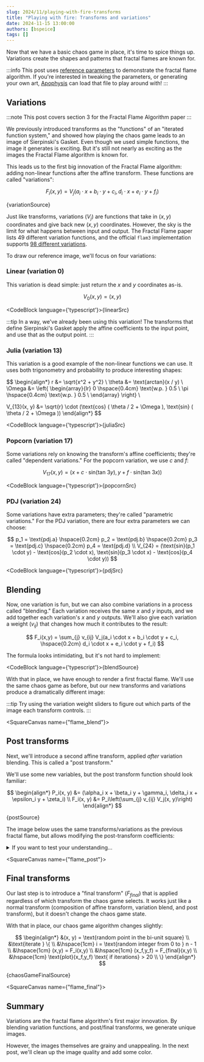 ```yaml
---
slug: 2024/11/playing-with-fire-transforms
title: "Playing with fire: Transforms and variations"
date: 2024-11-15 13:00:00
authors: [bspeice]
tags: []
---
```


Now that we have a basic chaos game in place, it's time to spice things up. Variations create the
shapes and patterns that fractal flames are known for.

<!-- truncate -->

:::info
This post uses [reference parameters](../params.flame) to demonstrate the fractal flame algorithm.
If you're interested in tweaking the parameters, or generating your own art, [Apophysis](https://sourceforge.net/projects/apophysis/)
can load that file to play around with!
:::

## Variations

:::note
This post covers section 3 for the Fractal Flame Algorithm paper
:::


We previously introduced transforms as the "functions" of an "iterated function system," and showed how
playing the chaos game leads to an image of Sierpinski's Gasket. Even though we used simple functions,
the image it generates is exciting. But it's still not nearly as exciting as the images the Fractal Flame
algorithm is known for.

This leads us to the first big innovation of the Fractal Flame algorithm: adding non-linear functions
after the affine transform. These functions are called "variations":

$$
F_i(x, y) = V_j(a_i \cdot x + b_i \cdot y + c_i, d_i \cdot x + e_i \cdot y + f_i)
$$


<CodeBlock language="typescript">{variationSource}</CodeBlock>

Just like transforms, variations ($V_j$) are functions that take in $(x, y)$ coordinates
and give back new $(x, y)$ coordinates.
However, the sky is the limit for what happens between input and output.
The Fractal Flame paper lists 49 different variation functions,
and the official `flam3` implementation supports [98 different variations](https://github.com/scottdraves/flam3/blob/7fb50c82e90e051f00efcc3123d0e06de26594b2/variations.c).

To draw our reference image, we'll focus on four variations:

### Linear (variation 0)

This variation is dead simple: just return the $x$ and $y$ coordinates as-is.

$$
V_0(x,y) = (x,y)
$$


<CodeBlock language={'typescript'}>{linearSrc}</CodeBlock>

:::tip
In a way, we've already been using this variation! The transforms that define Sierpinski's Gasket
apply the affine coefficients to the input point, and use that as the output point.
:::

### Julia (variation 13)

This variation is a good example of the non-linear functions we can use. It uses both trigonometry
and probability to produce interesting shapes:

$$
\begin{align*}
r &= \sqrt{x^2 + y^2} \\
\theta &= \text{arctan}(x / y) \\
\Omega &= \left\{
\begin{array}{lr}
0 \hspace{0.4cm} \text{w.p. } 0.5 \\
\pi \hspace{0.4cm} \text{w.p. } 0.5 \\
\end{array}
\right\} \\

V_{13}(x, y) &= \sqrt{r} \cdot (\text{cos} ( \theta / 2 + \Omega ), \text{sin} ( \theta / 2 + \Omega ))
\end{align*}
$$


<CodeBlock language={'typescript'}>{juliaSrc}</CodeBlock>

### Popcorn (variation 17)

Some variations rely on knowing the transform's affine coefficients; they're called "dependent variations."
For the popcorn variation, we use $c$ and $f$:

$$
V_{17}(x,y) = (x + c \cdot \text{sin}(\text{tan }3y), y + f \cdot \text{sin}(\text{tan }3x))
$$


<CodeBlock language={'typescript'}>{popcornSrc}</CodeBlock>

### PDJ (variation 24)

Some variations have extra parameters; they're called "parametric variations."
For the PDJ variation, there are four extra parameters we can choose:

$$
p_1 = \text{pdj.a} \hspace{0.2cm} p_2 = \text{pdj.b} \hspace{0.2cm} p_3 = \text{pdj.c} \hspace{0.2cm} p_4 = \text{pdj.d} \\
V_{24} = (\text{sin}(p_1 \cdot y) - \text{cos}(p_2 \cdot x), \text{sin}(p_3 \cdot x) - \text{cos}(p_4 \cdot y))
$$


<CodeBlock language={'typescript'}>{pdjSrc}</CodeBlock>

## Blending

Now, one variation is fun, but we can also combine variations in a process called "blending."
Each variation receives the same $x$ and $y$ inputs, and we add together each variation's $x$ and $y$ outputs.
We'll also give each variation a weight ($v_{ij}$) that changes how much it contributes to the result:

$$
F_i(x,y) = \sum_{j} v_{ij} V_j(a_i \cdot x + b_i \cdot y + c_i, \hspace{0.2cm} d_i \cdot x + e_i \cdot y + f_i)
$$

The formula looks intimidating, but it's not hard to implement:


<CodeBlock language={'typescript'}>{blendSource}</CodeBlock>

With that in place, we have enough to render a first fractal flame. We'll use the same
chaos game as before, but our new transforms and variations produce a dramatically different image:

:::tip
Try using the variation weight sliders to figure out which parts of the image each transform controls.
:::


<SquareCanvas name={"flame_blend"}><FlameBlend/></SquareCanvas>

## Post transforms

Next, we'll introduce a second affine transform, applied _after_ variation blending. This is called a "post transform."

We'll use some new variables, but the post transform function should look familiar:

$$
\begin{align*}
P_i(x, y) &= (\alpha_i x + \beta_i y + \gamma_i, \delta_i x + \epsilon_i y + \zeta_i) \\
F_i(x, y) &= P_i\left(\sum_{j} v_{ij} V_j(x, y)\right)
\end{align*}
$$


<CodeBlock language="typescript">{postSource}</CodeBlock>

The image below uses the same transforms/variations as the previous fractal flame,
but allows modifying the post-transform coefficients:

<details>
    <summary>If you want to test your understanding...</summary>

    - What post-transform coefficients will give us the previous image?
    - What post-transform coefficients will give us a _mirrored_ image?
</details>


<SquareCanvas name={"flame_post"}><FlamePost/></SquareCanvas>

## Final transforms

Our last step is to introduce a "final transform" ($F_{final}$) that is applied
regardless of which transform the chaos game selects. It works just like a normal transform
(composition of affine transform, variation blend, and post transform),
but it doesn't change the chaos game state.

With that in place, our chaos game algorithm changes slightly:

$$
\begin{align*}
&(x, y) = \text{random point in the bi-unit square} \\
&\text{iterate } \{ \\
&\hspace{1cm} i = \text{random integer from 0 to } n - 1 \\
&\hspace{1cm} (x,y) = F_i(x,y) \\
&\hspace{1cm} (x_f,y_f) = F_{final}(x,y) \\
&\hspace{1cm} \text{plot}(x_f,y_f) \text{ if iterations} > 20 \\
\}
\end{align*}
$$


<CodeBlock language="typescript">{chaosGameFinalSource}</CodeBlock>


<SquareCanvas name={"flame_final"}><FlameFinal/></SquareCanvas>

## Summary

Variations are the fractal flame algorithm's first major innovation.
By blending variation functions, and post/final transforms, we generate unique images.

However, the images themselves are grainy and unappealing. In the next post, we'll clean up
the image quality and add some color.
